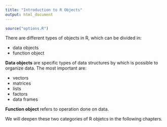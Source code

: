 ```yaml
---
title: "Introduction to R Objects"
output: html_document
---
```


```r
source("options.R")
```



There are different types of objects in R, which can be divided in:

* data objects
* function object
 
**Data objects** are specific types of data structures by which is possible to organize data. The most important are:

* vectors 
* matrices 
* lists 
* factors
* data frames

**Function object** refers to operation done on data.

We will deepen these two categories of R objetcs in the following chapters.

